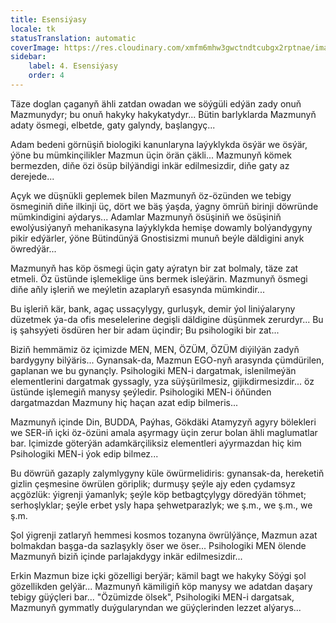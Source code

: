 ```yaml
---
title: Esensiýasy
locale: tk
statusTranslation: automatic
coverImage: https://res.cloudinary.com/xmfm6mhw3gwctndtcubgx2rptnae/image/upload/v1740468922/small_cover_tratado_de_psicologia_revolucionaria_a4c0dca4e0.webp
sidebar:
    label: 4. Esensiýasy
    order: 4
---
```

Täze doglan çaganyň ähli zatdan owadan we söýgüli edýän zady onuň Mazmunydyr; bu onuň hakyky hakykatydyr... Bütin barlyklarda Mazmunyň adaty ösmegi, elbetde, gaty galyndy, başlangyç...

Adam bedeni görnüşiň biologiki kanunlaryna laýyklykda ösýär we ösýär, ýöne bu mümkinçilikler Mazmun üçin örän çäkli... Mazmunyň kömek bermezden, diňe özi ösüp bilýändigi inkär edilmesizdir, diňe gaty az derejede...

Açyk we düşnükli geplemek bilen Mazmunyň öz-özünden we tebigy ösmeginiň diňe ilkinji üç, dört we bäş ýaşda, ýagny ömrüň birinji döwründe mümkindigini aýdarys... Adamlar Mazmunyň ösüşiniň we ösüşiniň ewolýusiýanyň mehanikasyna laýyklykda hemişe dowamly bolýandygyny pikir edýärler, ýöne Bütindünýä Gnostisizmi munuň beýle däldigini anyk öwredýär...

Mazmunyň has köp ösmegi üçin gaty aýratyn bir zat bolmaly, täze zat etmeli. Öz üstünde işlemeklige üns bermek isleýärin. Mazmunyň ösmegi diňe aňly işleriň we meýletin azaplaryň esasynda mümkindir...

Bu işleriň kär, bank, agaç ussaçylygy, gurluşyk, demir ýol liniýalaryny düzetmek ýa-da ofis meselelerine degişli däldigine düşünmek zerurdyr... Bu iş şahsyýeti ösdüren her bir adam üçindir; Bu psihologiki bir zat...

Biziň hemmämiz öz içimizde MEN, MEN, ÖZÜM, ÖZÜM diýilýän zadyň bardygyny bilýäris... Gynansak-da, Mazmun EGO-nyň arasynda çümdürilen, gaplanan we bu gynançly. Psihologiki MEN-i dargatmak, islenilmeýän elementlerini dargatmak gyssagly, yza süýşürilmesiz, gijikdirmesizdir... öz üstünde işlemegiň manysy şeýledir. Psihologiki MEN-i öňünden dargatmazdan Mazmuny hiç haçan azat edip bilmeris...

Mazmunyň içinde Din, BUDDA, Paýhas, Gökdäki Atamyzyň agyry bölekleri we SER-iň içki öz-özüni amala aşyrmagy üçin zerur bolan ähli maglumatlar bar. Içimizde göterýän adamkärçiliksiz elementleri aýyrmazdan hiç kim Psihologiki MEN-i ýok edip bilmez...

Bu döwrüň gazaply zalymlygyny küle öwürmelidiris: gynansak-da, hereketiň gizlin çeşmesine öwrülen göriplik; durmuşy şeýle ajy eden çydamsyz açgözlük: ýigrenji ýamanlyk; şeýle köp betbagtçylygy döredýän töhmet; serhoşlyklar; şeýle erbet ysly hapa şehwetparazlyk; we ş.m., we ş.m., we ş.m.

Şol ýigrenji zatlaryň hemmesi kosmos tozanyna öwrülýänçe, Mazmun azat bolmakdan başga-da sazlaşykly öser we öser... Psihologiki MEN ölende Mazmunyň biziň içinde parlajakdygy inkär edilmesizdir...

Erkin Mazmun bize içki gözelligi berýär; kämil bagt we hakyky Söýgi şol gözellikden gelýär... Mazmunyň kämiligiň köp manysy we adatdan daşary tebigy güýçleri bar... "Özümizde ölsek", Psihologiki MEN-i dargatsak, Mazmunyň gymmatly duýgularyndan we güýçlerinden lezzet alýarys...

